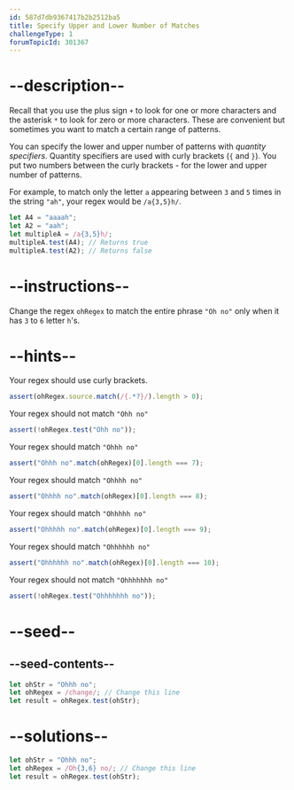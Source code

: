 ```yaml
---
id: 587d7db9367417b2b2512ba5
title: Specify Upper and Lower Number of Matches
challengeType: 1
forumTopicId: 301367
---
```


# --description--

Recall that you use the plus sign `+` to look for one or more characters and the asterisk `*` to look for zero or more characters. These are convenient but sometimes you want to match a certain range of patterns.

You can specify the lower and upper number of patterns with <dfn>quantity specifiers</dfn>. Quantity specifiers are used with curly brackets (`{` and `}`). You put two numbers between the curly brackets - for the lower and upper number of patterns.

For example, to match only the letter `a` appearing between `3` and `5` times in the string `"ah"`, your regex would be `/a{3,5}h/`.

```js
let A4 = "aaaah";
let A2 = "aah";
let multipleA = /a{3,5}h/;
multipleA.test(A4); // Returns true
multipleA.test(A2); // Returns false
```

# --instructions--

Change the regex `ohRegex` to match the entire phrase `"Oh no"` only when it has `3` to `6` letter `h`'s.

# --hints--

Your regex should use curly brackets.

```js
assert(ohRegex.source.match(/{.*?}/).length > 0);
```

Your regex should not match `"Ohh no"`

```js
assert(!ohRegex.test("Ohh no"));
```

Your regex should match `"Ohhh no"`

```js
assert("Ohhh no".match(ohRegex)[0].length === 7);
```

Your regex should match `"Ohhhh no"`

```js
assert("Ohhhh no".match(ohRegex)[0].length === 8);
```

Your regex should match `"Ohhhhh no"`

```js
assert("Ohhhhh no".match(ohRegex)[0].length === 9);
```

Your regex should match `"Ohhhhhh no"`

```js
assert("Ohhhhhh no".match(ohRegex)[0].length === 10);
```

Your regex should not match `"Ohhhhhhh no"`

```js
assert(!ohRegex.test("Ohhhhhhh no"));
```

# --seed--

## --seed-contents--

```js
let ohStr = "Ohhh no";
let ohRegex = /change/; // Change this line
let result = ohRegex.test(ohStr);
```

# --solutions--

```js
let ohStr = "Ohhh no";
let ohRegex = /Oh{3,6} no/; // Change this line
let result = ohRegex.test(ohStr);
```
